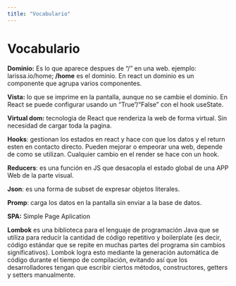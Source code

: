 ```yaml
---
title: "Vocabulario"
---
```


# Vocabulario

**Dominio:** Es lo que aparece despues de "/" en una web. ejemplo: larissa.io/home; **/home** es el dominio. En react un dominio es un componente que agrupa varios componentes.  

**Vista:** lo que se imprime en la pantalla, aunque no se cambie el dominio. En React se puede configurar usando un "True"/"False" con el hook useState.   

**Virtual dom:** tecnologia de React que renderiza la web de forma virtual. Sin necesidad de cargar toda la pagina. 

**Hooks**: gestionan los estados en react y hace con que los datos y el return esten en contacto directo. Pueden mejorar o empeorar una web, depende de como se utilizan. Cualquier cambio en el render se hace con un hook. 

**Reducers**: es una función en JS que desacopla el estado global de una APP Web de la parte visual.

**Json**: es una forma de subset de expresar objetos literales.

**Promp**: carga los datos en la pantalla sin enviar a la base de datos.

**SPA:** Simple Page Aplication

**Lombok** es una biblioteca para el lenguaje de programación Java que se utiliza para reducir la cantidad de código repetitivo y boilerplate (es decir, código estándar que se repite en muchas partes del programa sin cambios significativos). Lombok logra esto mediante la generación automática de código durante el tiempo de compilación, evitando así que los desarrolladores tengan que escribir ciertos métodos, constructores, getters y setters manualmente.
